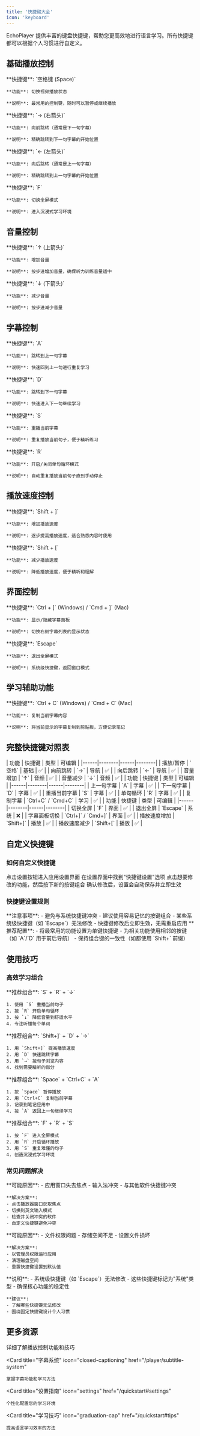 ```yaml
---
title: '快捷键大全'
icon: 'keyboard'
---
```


EchoPlayer 提供丰富的键盘快捷键，帮助您更高效地进行语言学习。所有快捷键都可以根据个人习惯进行自定义。

## 基础播放控制

<CardGroup cols={2}>
  <Card title="播放/暂停" icon="play">
    **快捷键**: `空格键 (Space)`

    **功能**: 切换视频播放状态

    **说明**: 最常用的控制键，随时可以暂停或继续播放
  </Card>

  <Card title="向前跳转" icon="skip-forward">
    **快捷键**: `→ (右箭头)`

    **功能**: 向前跳转（通常是下一句字幕）

    **说明**: 精确跳转到下一句字幕的开始位置
  </Card>

  <Card title="向后跳转" icon="skip-back">
    **快捷键**: `← (左箭头)`

    **功能**: 向后跳转（通常是上一句字幕）

    **说明**: 精确跳转到上一句字幕的开始位置
  </Card>

  <Card title="全屏切换" icon="maximize">
    **快捷键**: `F`

    **功能**: 切换全屏模式

    **说明**: 进入沉浸式学习环境
  </Card>
</CardGroup>

## 音量控制

<CardGroup cols={2}>
  <Card title="音量增加" icon="volume-2">
    **快捷键**: `↑ (上箭头)`

    **功能**: 增加音量

    **说明**: 按步进增加音量，确保听力训练音量适中
  </Card>

  <Card title="音量减少" icon="volume-1">
    **快捷键**: `↓ (下箭头)`

    **功能**: 减少音量

    **说明**: 按步进减少音量
  </Card>
</CardGroup>

## 字幕控制

<CardGroup cols={2}>
  <Card title="上一句字幕" icon="chevron-left">
    **快捷键**: `A`

    **功能**: 跳转到上一句字幕

    **说明**: 快速回到上一句进行重复学习
  </Card>

  <Card title="下一句字幕" icon="chevron-right">
    **快捷键**: `D`

    **功能**: 跳转到下一句字幕

    **说明**: 快速进入下一句继续学习
  </Card>

  <Card title="重播当前字幕" icon="repeat-1">
    **快捷键**: `S`

    **功能**: 重播当前字幕

    **说明**: 重复播放当前句子，便于精听练习
  </Card>

  <Card title="单句循环" icon="repeat">
    **快捷键**: `R`

    **功能**: 开启/关闭单句循环模式

    **说明**: 自动重复播放当前句子直到手动停止
  </Card>
</CardGroup>

## 播放速度控制

<CardGroup cols={2}>
  <Card title="播放速度增加" icon="fast-forward">
    **快捷键**: `Shift + ]`

    **功能**: 增加播放速度

    **说明**: 逐步提高播放速度，适合熟悉内容时使用
  </Card>

  <Card title="播放速度减少" icon="rewind">
    **快捷键**: `Shift + [`

    **功能**: 减少播放速度

    **说明**: 降低播放速度，便于精听和理解
  </Card>
</CardGroup>

## 界面控制

<CardGroup cols={2}>
  <Card title="字幕面板切换" icon="panel-right">
    **快捷键**: `Ctrl + ]` (Windows) / `Cmd + ]` (Mac)

    **功能**: 显示/隐藏字幕面板

    **说明**: 切换右侧字幕列表的显示状态
  </Card>

  <Card title="退出全屏" icon="minimize">
    **快捷键**: `Escape`

    **功能**: 退出全屏模式

    **说明**: 系统级快捷键，返回窗口模式
  </Card>
</CardGroup>

## 学习辅助功能

<CardGroup cols={2}>
  <Card title="复制字幕" icon="copy">
    **快捷键**: `Ctrl + C` (Windows) / `Cmd + C` (Mac)

    **功能**: 复制当前字幕内容

    **说明**: 将当前显示的字幕复制到剪贴板，方便记录笔记
  </Card>
</CardGroup>

## 完整快捷键对照表

<Tabs>
  <Tab title="播放控制">
    | 功能 | 快捷键 | 类型 | 可编辑 |
    |------|--------|------|--------|
    | 播放/暂停 | `空格` | 基础 | ✅ |
    | 向前跳转 | `→` | 导航 | ✅ |
    | 向后跳转 | `←` | 导航 | ✅ |
    | 音量增加 | `↑` | 音频 | ✅ |
    | 音量减少 | `↓` | 音频 | ✅ |
  </Tab>

  <Tab title="字幕功能">
    | 功能 | 快捷键 | 类型 | 可编辑 |
    |------|--------|------|--------|
    | 上一句字幕 | `A` | 字幕 | ✅ |
    | 下一句字幕 | `D` | 字幕 | ✅ |
    | 重播当前字幕 | `S` | 字幕 | ✅ |
    | 单句循环 | `R` | 字幕 | ✅ |
    | 复制字幕 | `Ctrl+C` / `Cmd+C` | 学习 | ✅ |
  </Tab>

  <Tab title="界面控制">
    | 功能 | 快捷键 | 类型 | 可编辑 |
    |------|--------|------|--------|
    | 切换全屏 | `F` | 界面 | ✅ |
    | 退出全屏 | `Escape` | 系统 | ❌ |
    | 字幕面板切换 | `Ctrl+]` / `Cmd+]` | 界面 | ✅ |
    | 播放速度增加 | `Shift+]` | 播放 | ✅ |
    | 播放速度减少 | `Shift+[` | 播放 | ✅ |
  </Tab>
</Tabs>

## 自定义快捷键

### 如何自定义快捷键

<Steps>
  <Step title="打开设置">
    点击设置按钮进入应用设置界面
  </Step>
  <Step title="选择快捷键设置">
    在设置界面中找到"快捷键设置"选项
  </Step>
  <Step title="修改快捷键">
    点击想要修改的功能，然后按下新的按键组合
  </Step>
  <Step title="保存设置">
    确认修改后，设置会自动保存并立即生效
  </Step>
</Steps>

### 快捷键设置规则

<Warning>
**注意事项**:
- 避免与系统快捷键冲突
- 建议使用容易记忆的按键组合
- 某些系统级快捷键（如 `Escape`）无法修改
- 快捷键修改后立即生效，无需重启应用
</Warning>

<Tip>
**推荐配置**:
- 将最常用的功能设置为单键快捷键
- 为相关功能使用相邻的按键（如 `A`/`D` 用于前后导航）
- 保持组合键的一致性（如都使用 `Shift+` 前缀）
</Tip>

## 使用技巧

### 高效学习组合

<CardGroup cols={2}>
  <Card title="精听练习" icon="headphones">
    **推荐组合**: `S` + `R` + `↓`

    1. 使用 `S` 重播当前句子
    2. 按 `R` 开启单句循环
    3. 按 `↓` 降低音量到舒适水平
    4. 专注听懂每个单词
  </Card>

  <Card title="快速浏览" icon="zap">
    **推荐组合**: `Shift+]` + `D` + `→`

    1. 用 `Shift+]` 提高播放速度
    2. 用 `D` 快速跳转字幕
    3. 用 `→` 按句子浏览内容
    4. 找到需要精听的部分
  </Card>

  <Card title="笔记记录" icon="edit">
    **推荐组合**: `Space` + `Ctrl+C` + `A`

    1. 按 `Space` 暂停播放
    2. 用 `Ctrl+C` 复制当前字幕
    3. 记录到笔记应用中
    4. 按 `A` 返回上一句继续学习
  </Card>

  <Card title="沉浸学习" icon="focus">
    **推荐组合**: `F` + `R` + `S`

    1. 按 `F` 进入全屏模式
    2. 用 `R` 开启循环播放
    3. 用 `S` 重复难懂的句子
    4. 创造沉浸式学习环境
  </Card>
</CardGroup>

### 常见问题解决

<AccordionGroup>
  <Accordion title="快捷键不响应">
    **可能原因**:
    - 应用窗口失去焦点
    - 输入法冲突
    - 与其他软件快捷键冲突

    **解决方案**:
    - 点击播放器窗口获取焦点
    - 切换到英文输入模式
    - 检查并关闭冲突的软件
    - 自定义快捷键避免冲突
  </Accordion>

  <Accordion title="快捷键设置无法保存">
    **可能原因**:
    - 文件权限问题
    - 存储空间不足
    - 设置文件损坏

    **解决方案**:
    - 以管理员权限运行应用
    - 清理磁盘空间
    - 重置快捷键设置到默认值
  </Accordion>

  <Accordion title="某些快捷键无法自定义">
    **说明**:
    - 系统级快捷键（如 `Escape`）无法修改
    - 这些快捷键标记为"系统"类型
    - 确保核心功能的稳定性

    **建议**:
    - 了解哪些快捷键无法修改
    - 围绕固定快捷键设计个人习惯
  </Accordion>
</AccordionGroup>

## 更多资源

<CardGroup cols={2}>
  <Card
    title="播放控制指南"
    icon="play-circle"
    href="/player/playback-controls"
  >
    详细了解播放控制功能和技巧
  </Card>

  <Card
    title="字幕系统"
    icon="closed-captioning"
    href="/player/subtitle-system"
  >
    掌握字幕功能和学习方法
  </Card>

  <Card
    title="设置指南"
    icon="settings"
    href="/quickstart#settings"
  >
    个性化配置您的学习环境
  </Card>

  <Card
    title="学习技巧"
    icon="graduation-cap"
    href="/quickstart#tips"
  >
    提高语言学习效率的方法
  </Card>
</CardGroup>

